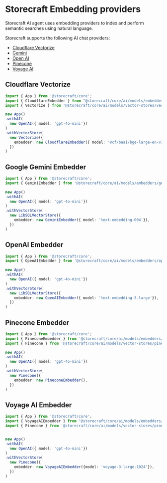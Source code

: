 # Storecraft Embedding providers

Storecraft AI agent uses embedding providers to index and perform semantic searches
using natural language.

Storecraft supports the following AI chat providers:
- [Cloudflare Vectorize](https://cloudflare.com/)
- [Gemini](https://www.google.com/)
- [Open AI](https://openai.com/)
- [Pinecone](https://pinecone.com/)
- [Voyage AI](https://www.voyageai.com/)

## Cloudflare Vectorize

```ts
import { App } from '@storecraft/core';
import { CloudflareEmbedder } from "@storecraft/core/ai/models/embedders/cloudflare";
import { Vectorize } from '@storecraft/core/ai/models/vector-stores/vectorize';

new App()
.withAI(
  new OpenAI({ model: 'gpt-4o-mini'})
)
.withVectorStore(
  new Vectorize({
    embedder: new CloudflareEmbedder({ model: '@cf/baai/bge-large-en-v1.5'}),
  })
)
```

## Google Gemini Embedder

```ts
import { App } from '@storecraft/core';
import { GeminiEmbedder } from '@storecraft/core/ai/models/embedders/gemini';

new App()
.withAI(
  new OpenAI({ model: 'gpt-4o-mini'})
)
.withVectorStore(
  new LibSQLVectorStore({
    embedder: new GeminiEmbedder({ model: 'text-embedding-004'}),
  })
)
```

## OpenAI Embedder

```ts
import { App } from '@storecraft/core';
import { OpenAIEmbedder } from '@storecraft/core/ai/models/embedders/openai';

new App()
.withAI(
  new OpenAI({ model: 'gpt-4o-mini'})
)
.withVectorStore(
  new LibSQLVectorStore({
    embedder: new OpenAIEmbedder({ model: 'text-embedding-3-large'}),
  })
)
```

## Pinecone Embedder

```ts
import { App } from '@storecraft/core';
import { PineconeEmbedder } from '@storecraft/core/ai/models/embedders/pinecone';
import { Pinecone } from '@storecraft/core/ai/models/vector-stores/pinecone';

new App()
.withAI(
  new OpenAI({ model: 'gpt-4o-mini'})
)
.withVectorStore(
  new Pinecone({
    embedder: new PineconeEmbedder(),
  })
)
```

## Voyage AI Embedder

```ts
import { App } from '@storecraft/core';
import { VoyageAIEmbedder } from "@storecraft/core/ai/models/embedders/voyage-ai";
import { Pinecone } from '@storecraft/core/ai/models/vector-stores/pinecone';


new App()
.withAI(
  new OpenAI({ model: 'gpt-4o-mini'})
)
.withVectorStore(
  new Pinecone({
    embedder: new VoyageAIEmbedder({model: 'voyage-3-large-1024'}),
  })
)
```
